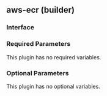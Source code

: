 ## aws-ecr (builder)

### Interface

### Required Parameters

This plugin has no required variables.

### Optional Parameters

This plugin has no optional variables.
